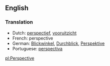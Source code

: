 ==English==

===Translation===
* Dutch: [[perspectief]], [[vooruitzicht]]
* French: perspective
* German: [[Blickwinkel]], [[Durchblick]], [[Perspektive]]
* Portuguese: [[perspectiva]]

[[pl:Perspective]]
